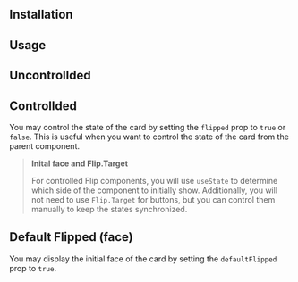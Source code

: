 
## Installation

<InstallScript packages="@gfazioli/mantine-flip" />

## Usage

<Demo data={demos.configurator} />

## Uncontrollded

<Demo data={demos.uncontrolled} />

## Controllded

You may control the state of the card by setting the `flipped` prop to `true` or `false`.
This is useful when you want to control the state of the card from the parent component.

<Demo data={demos.controlled} />

> **Inital face and Flip.Target**
>
> For controlled Flip components, you will use `useState` to determine which side of the component to initially show.
> Additionally, you will not need to use `Flip.Target` for buttons, but you can control them manually to keep the states synchronized.


## Default Flipped (face)

You may display the initial face of the card by setting the `defaultFlipped` prop to `true`.

<Demo data={demos.defaultFlipped} />

